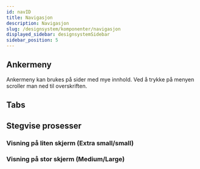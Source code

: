```yaml
---
id: navID
title: Navigasjon
description: Navigasjon
slug: /designsystem/komponenter/navigasjon
displayed_sidebar: designsystemSidebar
sidebar_position: 5
---
```


## Ankermeny

Ankermeny kan brukes på sider med mye innhold. Ved å trykke på menyen scroller man ned til overskriften.


## Tabs


## Stegvise prosesser


### Visning på liten skjerm (Extra small/small)


### Visning på stor skjerm (Medium/Large)